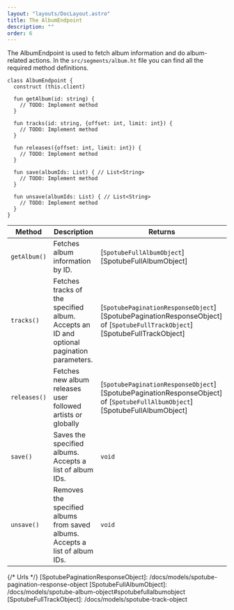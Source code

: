 ```yaml
---
layout: "layouts/DocLayout.astro"
title: The AlbumEndpoint
description: ""
order: 6
---
```


The AlbumEndpoint is used to fetch album information and do album-related actions. In the `src/segments/album.ht` file you can find all the
required method definitions.

```hetu_script
class AlbumEndpoint {
  construct (this.client)

  fun getAlbum(id: string) {
    // TODO: Implement method
  }

  fun tracks(id: string, {offset: int, limit: int}) {
    // TODO: Implement method
  }

  fun releases({offset: int, limit: int}) {
    // TODO: Implement method
  }

  fun save(albumIds: List) { // List<String>
    // TODO: Implement method
  }

  fun unsave(albumIds: List) { // List<String>
    // TODO: Implement method
  }
}
```

| Method       | Description                                                                              | Returns                                                                                                                    |
| ------------ | ---------------------------------------------------------------------------------------- | -------------------------------------------------------------------------------------------------------------------------- |
| `getAlbum()` | Fetches album information by ID.                                                         | [`SpotubeFullAlbumObject`][SpotubeFullAlbumObject]                                                                         |
| `tracks()`   | Fetches tracks of the specified album. Accepts an ID and optional pagination parameters. | [`SpotubePaginationResponseObject`][SpotubePaginationResponseObject] of [`SpotubeFullTrackObject`][SpotubeFullTrackObject] |
| `releases()` | Fetches new album releases user followed artists or globally                             | [`SpotubePaginationResponseObject`][SpotubePaginationResponseObject] of [`SpotubeFullAlbumObject`][SpotubeFullAlbumObject] |
| `save()`     | Saves the specified albums. Accepts a list of album IDs.                                 | `void`                                                                                                                     |
| `unsave()`   | Removes the specified albums from saved albums. Accepts a list of album IDs.             | `void`                                                                                                                     |

{/* Urls */}
[SpotubePaginationResponseObject]: /docs/models/spotube-pagination-response-object
[SpotubeFullAlbumObject]: /docs/models/spotube-album-object#spotubefullalbumobject
[SpotubeFullTrackObject]: /docs/models/spotube-track-object
